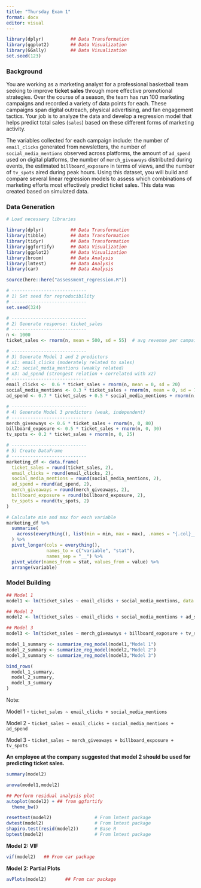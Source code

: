 ---
title: "Thursday Exam 1"
format: docx
editor: visual
---

```{r setup, include=FALSE}
library(dplyr)          ## Data Transformation 
library(ggplot2)        ## Data Visualization
library(GGally)         ## Data Visualization
set.seed(123)
```

### **Background**

You are working as a marketing analyst for a professional basketball team seeking to improve **ticket sales** through more effective promotional strategies. Over the course of a season, the team has run 100 marketing campaigns and recorded a variety of data points for each. These campaigns span digital outreach, physical advertising, and fan engagement tactics. Your job is to analyze the data and develop a regression model that helps predict total sales (`sales`) based on these different forms of marketing activity.

The variables collected for each campaign include: the number of `email_clicks` generated from newsletters, the number of `social_media_mentions` observed across platforms, the amount of `ad_spend` used on digital platforms, the number of `merch_giveaways` distributed during events, the estimated `billboard_exposure` in terms of views, and the number of `tv_spots` aired during peak hours. Using this dataset, you will build and compare several linear regression models to assess which combinations of marketing efforts most effectively predict ticket sales. This data was created based on simulated data.

### **Data Generation**

```{r echo=FALSE, message=FALSE, warning=FALSE}
# Load necessary libraries

library(dplyr)          ## Data Transformation
library(tibble)         ## Data Transformation
library(tidyr)          ## Data Transformation
library(ggfortify)      ## Data Visualization
library(ggplot2)        ## Data Visualization
library(broom)          ## Data Analysis
library(lmtest)         ## Data Analysis 
library(car)            ## Data Analysis

source(here::here("assessment_regression.R"))

# ----------------------------
# 1) Set seed for reproducibility
# ----------------------------
set.seed(324)

# ----------------------------
# 2) Generate response: ticket_sales
# ----------------------------
n <- 1000
ticket_sales <- rnorm(n, mean = 500, sd = 55)  # avg revenue per campaign

# ----------------------------
# 3) Generate Model 1 and 2 predictors
# x1: email_clicks (moderately related to sales)
# x2: social_media_mentions (weakly related)
# x3: ad_spend (strongest relation + correlated with x2)
# ----------------------------
email_clicks <-  0.6 * ticket_sales + rnorm(n, mean = 0, sd = 20)
social_media_mentions <- 0.3 * ticket_sales + rnorm(n, mean = 0, sd = 70)
ad_spend <- 0.7 * ticket_sales + 0.5 * social_media_mentions + rnorm(n, mean = 0, sd = 100)

# ----------------------------
# 4) Generate Model 3 predictors (weak, independent)
# ----------------------------
merch_giveaways <- 0.6 * ticket_sales + rnorm(n, 0, 80)
billboard_exposure <- 0.5 * ticket_sales + rnorm(n, 0, 30)
tv_spots <- 0.2 * ticket_sales + rnorm(n, 0, 25)

# ----------------------------
# 5) Create DataFrame
# ----------------------------
marketing_df <- data.frame(
  ticket_sales = round(ticket_sales, 2),
  email_clicks = round(email_clicks, 2),
  social_media_mentions = round(social_media_mentions, 2),
  ad_spend = round(ad_spend, 2),
  merch_giveaways = round(merch_giveaways, 2),
  billboard_exposure = round(billboard_exposure, 2),
  tv_spots = round(tv_spots, 2)
)


```

```{r}


# Calculate min and max for each variable
marketing_df %>%
  summarise(
    across(everything(), list(min = min, max = max), .names = "{.col}__{.fn}")
  ) %>%
  pivot_longer(cols = everything(),
               names_to = c("variable", "stat"),
               names_sep = "__") %>%
  pivot_wider(names_from = stat, values_from = value) %>%
  arrange(variable)
```

### **Model Building**

```{r}
## Model 1
model1 <- lm(ticket_sales ~ email_clicks + social_media_mentions, data = marketing_df)

## Model 2
model2 <- lm(ticket_sales ~ email_clicks + social_media_mentions + ad_spend, data = marketing_df)

## Model 3
model3 <- lm(ticket_sales ~ merch_giveaways + billboard_exposure + tv_spots, data = marketing_df)
```

```{r}
model_1_summary <- summarize_reg_model(model1,"Model 1")
model_2_summary <- summarize_reg_model(model2,"Model 2")
model_3_summary <- summarize_reg_model(model3,"Model 3")

bind_rows(
  model_1_summary,
  model_2_summary,
  model_3_summary
) 
```

Note:

Model 1 - `ticket_sales ~ email_clicks + social_media_mentions`

Model 2 - `ticket_sales ~ email_clicks + social_media_mentions + ad_spend`

Model 3 - `ticket_sales ~ merch_giveaways + billboard_exposure + tv_spots`

\newpage

**An employee at the company suggested that model 2 should be used for predicting ticket sales.**

```{r}
summary(model2)
```

```{r}
anova(model1,model2)
```

```{r}
## Perform residual analysis plot
autoplot(model2) + ## from ggfortify
  theme_bw()
```

```{r}
resettest(model2)                # From lmtest package
dwtest(model2)                   # From lmtest package
shapiro.test(resid(model2))      # Base R
bptest(model2)                   # From lmtest package
```

**Model 2: VIF**

```{r}
vif(model2)   ## From car package
```

**Model 2: Partial Plots**

```{r}
avPlots(model2)       ## From car package
```

